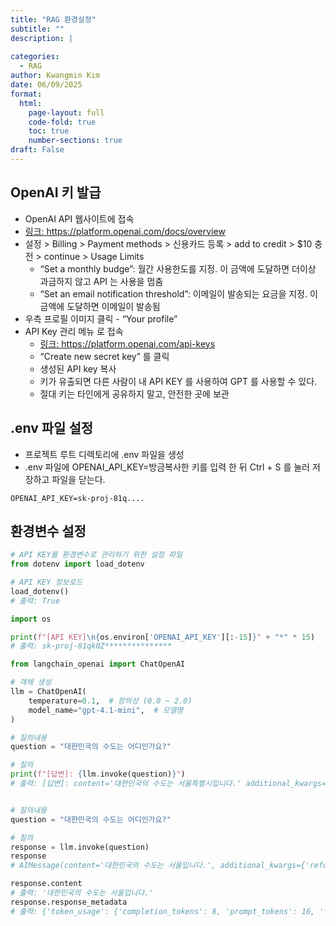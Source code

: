 ```yaml
---
title: "RAG 환경설정"
subtitle: ""
description: |
  
categories:
  - RAG
author: Kwangmin Kim
date: 06/09/2025
format: 
  html:
    page-layout: full
    code-fold: true
    toc: true
    number-sections: true
draft: False
---
```


## OpenAI 키 발급

* OpenAI API 웹사이트에 접속
* [링크: https://platform.openai.com/docs/overview](https://platform.openai.com/docs/overview)
* 설정 > Billing > Payment methods > 신용카드 등록 > add to credit > $10 충전 >  continue > Usage Limits
  * "Set a monthly budge": 월간 사용한도를 지정. 이 금액에 도달하면 더이상 과금하지 않고 API 는 사용을 멈춤
  * "Set an email notification threshold": 이메일이 발송되는 요금을 지정. 이 금액에 도달하면 이메일이 발송됨
* 우측 프로필 이미지 클릭 - "Your profile"
* API Key 관리 메뉴 로 접속
  * [링크: https://platform.openai.com/api-keys](https://platform.openai.com/api-keys)
  * "Create new secret key" 를 클릭
  * 생성된 API key 복사
  * 키가 유출되면 다른 사람이 내 API KEY 를 사용하여 GPT 를 사용할 수 있다.
  * 절대 키는 타인에게 공유하지 말고, 안전한 곳에 보관

## .env 파일 설정

* 프로젝트 루트 디렉토리에 .env 파일을 생성
* .env 파일에 OPENAI_API_KEY=방금복사한 키를 입력 한 뒤 Ctrl + S 를 눌러 저장하고 파일을 닫는다.

```
OPENAI_API_KEY=sk-proj-81q....
```

## 환경변수 설정

```python
# API KEY를 환경변수로 관리하기 위한 설정 파일
from dotenv import load_dotenv

# API KEY 정보로드
load_dotenv()
# 출력: True

import os

print(f"[API KEY]\n{os.environ['OPENAI_API_KEY'][:-15]}" + "*" * 15)
# 출력: sk-proj-81qk0Z***************
```

```python
from langchain_openai import ChatOpenAI

# 객체 생성
llm = ChatOpenAI(
    temperature=0.1,  # 창의성 (0.0 ~ 2.0)
    model_name="gpt-4.1-mini",  # 모델명
)

# 질의내용
question = "대한민국의 수도는 어디인가요?"

# 질의
print(f"[답변]: {llm.invoke(question)}")
# 출력: [답변]: content='대한민국의 수도는 서울특별시입니다.' additional_kwargs={'refusal': None} response_metadata={'token_usage': {'completion_tokens': 11, 'prompt_tokens': 16, 'total_tokens': 27, 'completion_tokens_details': {'accepted_prediction_tokens': 0, 'audio_tokens': 0, 'reasoning_tokens': 0, 'rejected_prediction_tokens': 0}, 'prompt_tokens_details': {'audio_tokens': 0, 'cached_tokens': 0}}, 'model_name': 'gpt-4.1-mini-2025-04-14', 'system_fingerprint': 'fp_658b958c37', 'id': 'chatcmpl-BgLGZlSCdQpopkgabeEolgKOjSec5', 'finish_reason': 'stop', 'logprobs': None} id='run-7cd14eae-4ceb-4eda-9565-3076148bf702-0' usage_metadata={'input_tokens': 16, 'output_tokens': 11, 'total_tokens': 27, 'input_token_details': {'audio': 0, 'cache_read': 0}, 'output_token_details': {'audio': 0, 'reasoning': 0}}


# 질의내용
question = "대한민국의 수도는 어디인가요?"

# 질의
response = llm.invoke(question)
response
# AIMessage(content='대한민국의 수도는 서울입니다.', additional_kwargs={'refusal': None}, response_metadata={'token_usage': {'completion_tokens': 8, 'prompt_tokens': 16, 'total_tokens': 24, 'completion_tokens_details': {'accepted_prediction_tokens': 0, 'audio_tokens': 0, 'reasoning_tokens': 0, 'rejected_prediction_tokens': 0}, 'prompt_tokens_details': {'audio_tokens': 0, 'cached_tokens': 0}}, 'model_name': 'gpt-4o-2024-08-06', 'system_fingerprint': 'fp_07871e2ad8', 'id': 'chatcmpl-BgLBMjx3jC0X772uUgb5BnYMd5x8c', 'finish_reason': 'stop', 'logprobs': None}, id='run-dbfc16ce-51ce-43c8-a01e-8d8bfc2debe1-0', usage_metadata={'input_tokens': 16, 'output_tokens': 8, 'total_tokens': 24, 'input_token_details': {'audio': 0, 'cache_read': 0}, 'output_token_details': {'audio': 0, 'reasoning': 0}})

response.content
# 출력: '대한민국의 수도는 서울입니다.'
response.response_metadata
# 출력: {'token_usage': {'completion_tokens': 8, 'prompt_tokens': 16, 'total_tokens': 24, 'completion_tokens_details': {'accepted_prediction_tokens': 0, 'audio_tokens': 0, 'reasoning_tokens': 0, 'rejected_prediction_tokens': 0}, 'prompt_tokens_details': {'audio_tokens': 0, 'cached_tokens': 0}}, 'model_name': 'gpt-4o-2024-08-06', 'system_fingerprint': 'fp_07871e2ad8', 'id': 'chatcmpl-BgLBMjx3jC0X772uUgb5BnYMd5x8c', 'finish_reason': 'stop', 'logprobs': None}
```


